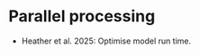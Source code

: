 # Parallel processing {#sec-parallel}

:::{.guidelines}
* Heather et al. 2025: Optimise model run time.
:::
